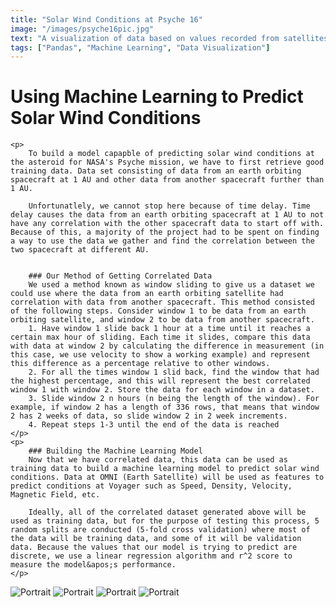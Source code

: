 ---
title: "Solar Wind Conditions at Psyche 16"
image: "/images/psyche16pic.jpg"
text: "A visualization of data based on values recorded from satellites orbiting Earth"
tags: ["Pandas", "Machine Learning", "Data Visualization"]
---

<div className="flex desktop:w-1/2 mobile:w-full mobile:p-4 flex-col desktop:p-20">
    <h1 className="flex text-4xl my-8 justify-center text-white font-bold">Using Machine Learning to Predict Solar Wind Conditions</h1>
    
    <p>
        To build a model capapble of predicting solar wind conditions at the asteroid for NASA's Psyche mission, we have to first retrieve good training data. Data set consisting of data from an earth orbiting spacecraft at 1 AU and other data from another spacecraft further than 1 AU.
        
        Unfortunatlely, we cannot stop here because of time delay. Time delay causes the data from an earth orbiting spacecraft at 1 AU to not have any correlation with the other spacecraft data to start off with. Because of this, a majority of the project had to be spent on finding a way to use the data we gather and find the correlation between the two spacecraft at different AU.
        
        
        ### Our Method of Getting Correlated Data
        We used a method known as window sliding to give us a dataset we could use where the data from an earth orbiting satellite had correlation with data from another spacecraft. This method consisted of the following steps. Consider window 1 to be data from an earth orbiting satellite, and window 2 to be data from another spacecraft.
        1. Have window 1 slide back 1 hour at a time until it reaches a certain max hour of sliding. Each time it slides, compare this data with data at window 2 by calculating the difference in measurement (in this case, we use velocity to show a working example) and represent this difference as a percentage relative to other windows. 
        2. For all the times window 1 slid back, find the window that had the highest percentage, and this will represent the best correlated window 1 with window 2. Store the data for each window in a dataset.
        3. Slide window 2 n hours (n being the length of the window). For example, if window 2 has a length of 336 rows, that means that window 2 has 2 weeks of data, so slide window 2 in 2 week increments.
        4. Repeat steps 1-3 until the end of the data is reached
    </p>
    <p>
        ### Building the Machine Learning Model
        Now that we have correlated data, this data can be used as training data to build a machine learning model to predict solar wind conditions. Data at OMNI (Earth Satellite) will be used as features to predict conditions at Voyager such as Speed, Density, Velocity, Magnetic Field, etc. 

        Ideally, all of the correlated dataset generated above will be used as training data, but for the purpose of testing this process, 5 random splits are conducted (5-fold cross validation) where most of the data will be training data, and some of it will be validation data. Because the values that our model is trying to predict are discrete, we use a linear regression algorithm and r^2 score to measure the model&apos;s performance.
    </p>
</div>

<div className="desktop:flex mobile:hidden w-1/2 flex-col pl-10 space-y-6">    
    <img className="w-4/5 mobile:w-full mobile:max-w-xl object-contain self-center" src="../images/solarWindsOmniPioneer10.png" alt="Portrait"/>
    <img className="w-4/5 mobile:w-full mobile:max-w-xl object-contain self-center" src="../images/solarWindsOmniPioneer11.png" alt="Portrait"/>
    <img className="w-4/5 mobile:w-full mobile:max-w-xl object-contain self-center" src="../images/solarWindsOmniVoyager1.png" alt="Portrait"/>
    <img className="w-4/5 mobile:w-full mobile:max-w-xl object-contain self-center" src="../images/solarWindsOmniVoyager2.png" alt="Portrait"/>

</div>